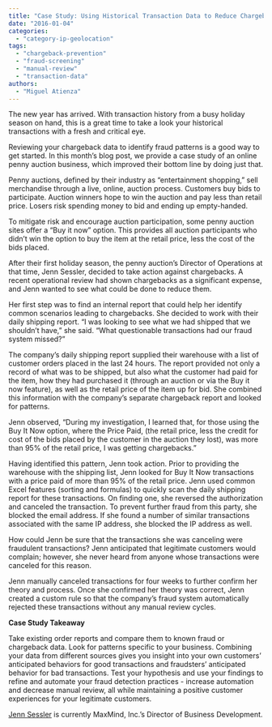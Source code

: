 ```yaml
---
title: "Case Study: Using Historical Transaction Data to Reduce Chargebacks"
date: "2016-01-04"
categories:
  - "category-ip-geolocation"
tags:
  - "chargeback-prevention"
  - "fraud-screening"
  - "manual-review"
  - "transaction-data"
authors:
  - "Miguel Atienza"
---
```


The new year has arrived. With transaction history from a busy holiday season on hand, this is a great time to take a look your historical transactions with a fresh and critical eye.

Reviewing your chargeback data to identify fraud patterns is a good way to get started. In this month’s blog post, we provide a case study of an online penny auction business, which improved their bottom line by doing just that.

Penny auctions, defined by their industry as “entertainment shopping,” sell merchandise through a live, online, auction process. Customers buy bids to participate. Auction winners hope to win the auction and pay less than retail price. Losers risk spending money to bid and ending up empty-handed.

To mitigate risk and encourage auction participation, some penny auction sites offer a “Buy it now” option. This provides all auction participants who didn’t win the option to buy the item at the retail price, less the cost of the bids placed.

After their first holiday season, the penny auction’s Director of Operations at that time, Jenn Sessler, decided to take action against chargebacks. A recent operational review had shown chargebacks as a significant expense, and Jenn wanted to see what could be done to reduce them.

Her first step was to find an internal report that could help her identify common scenarios leading to chargebacks. She decided to work with their daily shipping report. “I was looking to see what we had shipped that we shouldn’t have,” she said. “What questionable transactions had our fraud system missed?”

The company’s daily shipping report supplied their warehouse with a list of customer orders placed in the last 24 hours. The report provided not only a record of what was to be shipped, but also what the customer had paid for the item, how they had purchased it (through an auction or via the Buy it now feature), as well as the retail price of the item up for bid. She combined this information with the company’s separate chargeback report and looked for patterns.

Jenn observed, “During my investigation, I learned that, for those using the Buy It Now option, where the Price Paid, (the retail price, less the credit for cost of the bids placed by the customer in the auction they lost), was more than 95% of the retail price, I was getting chargebacks.”

Having identified this pattern, Jenn took action. Prior to providing the warehouse with the shipping list, Jenn looked for Buy It Now transactions with a price paid of more than 95% of the retail price. Jenn used common Excel features (sorting and formulas) to quickly scan the daily shipping report for these transactions. On finding one, she reversed the authorization and canceled the transaction. To prevent further fraud from this party, she blocked the email address. If she found a number of similar transactions associated with the same IP address, she blocked the IP address as well.

How could Jenn be sure that the transactions she was canceling were fraudulent transactions? Jenn anticipated that legitimate customers would complain; however, she never heard from anyone whose transactions were canceled for this reason.

Jenn manually canceled transactions for four weeks to further confirm her theory and process. Once she confirmed her theory was correct, Jenn created a custom rule so that the company’s fraud system automatically rejected these transactions without any manual review cycles.

**Case Study Takeaway**

Take existing order reports and compare them to known fraud or chargeback data. Look for patterns specific to your business. Combining your data from different sources gives you insight into your own customers’ anticipated behaviors for good transactions and fraudsters’ anticipated behavior for bad transactions. Test your hypothesis and use your findings to refine and automate your fraud detection practices - increase automation and decrease manual review, all while maintaining a positive customer experiences for your legitimate customers.

[Jenn Sessler](https://www.maxmind.com/en/leadership) is currently MaxMind, Inc.’s Director of Business Development.
